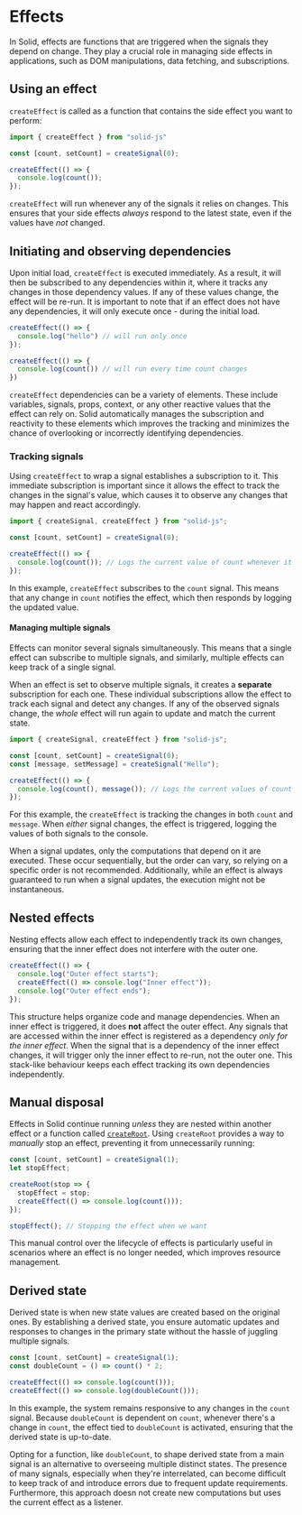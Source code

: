 
# Effects

In Solid, effects are functions that are triggered when the signals they depend on change. 
They play a crucial role in managing side effects in applications, such as DOM manipulations, data fetching, and subscriptions.

## Using an effect

`createEffect`  is called as a function that contains the side effect you want to perform:

```jsx
import { createEffect } from "solid-js"

const [count, setCount] = createSignal(0);

createEffect(() => {
  console.log(count());
});
```

`createEffect` will run whenever any of the signals it relies on changes. 
This ensures that your side effects *always* respond to the latest state, even if the values have *not* changed.

## Initiating and observing dependencies

Upon initial load, `createEffect`  is executed immediately. 
As a result, it will then be subscribed to any dependencies within it, where it tracks any changes in those dependency values. 
If any of these values change, the effect will be re-run. 
It is important to note that if an effect does not have any dependencies, it will only execute once - during the initial load.

```jsx
createEffect(() => {
  console.log("hello") // will run only once
});

createEffect(() => {
  console.log(count()) // will run every time count changes
})
```

`createEffect` dependencies can be a variety of elements. 
These include variables, signals, props, context, or any other reactive values that the effect can rely on.
Solid automatically manages the subscription and reactivity to these elements which improves the tracking and minimizes the chance of overlooking or incorrectly identifying dependencies.

### Tracking signals

Using `createEffect` to wrap a signal establishes a subscription to it. 
This immediate subscription is important since it allows the effect to track the changes in the signal's value, which causes it to observe any changes that may happen and react accordingly.

```jsx
import { createSignal, createEffect } from "solid-js";

const [count, setCount] = createSignal(0);

createEffect(() => {
  console.log(count()); // Logs the current value of count whenever it changes
});
```

In this example, `createEffect` subscribes to the `count` signal. 
This means that any change in `count` notifies the effect, which then responds by logging the updated value. 

#### Managing multiple signals

Effects can monitor several signals simultaneously. 
This means that a single effect can subscribe to multiple signals, and similarly, multiple effects can keep track of a single signal. 

When an effect is set to observe multiple signals, it creates a **separate** subscription for each one. 
These individual subscriptions allow the effect to track each signal and detect any changes. 
If any of the observed signals change, the *whole* effect will run again to update and match the current state.

```jsx
import { createSignal, createEffect } from "solid-js";

const [count, setCount] = createSignal(0);
const [message, setMessage] = createSignal("Hello");

createEffect(() => {
  console.log(count(), message()); // Logs the current values of count and message whenever either changes
});
```

For this example, the `createEffect` is tracking the changes in both `count` and `message`.
When *either* signal changes, the effect is triggered, logging the values of both signals to the console. 

<Aside>
  When a signal updates, only the computations that depend on it are executed. 
  These occur sequentially, but the order can vary, so relying on a specific order is not recommended. 
  Additionally, while an effect is always guaranteed to run when a signal updates, the execution might not be instantaneous. 
</Aside>

## Nested effects

Nesting effects allow each effect to independently track its own changes, ensuring that the inner effect does not interfere with the outer one.

```jsx
createEffect(() => {
  console.log("Outer effect starts");
  createEffect(() => console.log("Inner effect"));
  console.log("Outer effect ends");
});
```

This structure helps organize code and manage dependencies. 
When an inner effect is triggered, it does **not** affect the outer effect. 
Any signals that are accessed within the inner effect is registered as a dependency *only for the inner effect*. 
When the signal that is a dependency of the inner effect changes, it will trigger only the inner effect to re-run, not the outer one. 
This stack-like behaviour keeps each effect tracking its own dependencies independently.

## Manual disposal

Effects in Solid continue running *unless* they are nested within another effect or a function called [`createRoot`](/reference/createRoot). 
Using `createRoot` provides a way to *manually* stop an effect, preventing it from unnecessarily running:

```jsx
const [count, setCount] = createSignal(1);
let stopEffect;

createRoot(stop => {
  stopEffect = stop;
  createEffect(() => console.log(count()));
});

stopEffect(); // Stopping the effect when we want
```

This manual control over the lifecycle of effects is particularly useful in scenarios where an effect is no longer needed, which improves resource management.

## Derived state

Derived state is when new state values are created based on the original ones. 
By establishing a derived state, you ensure automatic updates and responses to changes in the primary state without the hassle of juggling multiple signals.

```jsx
const [count, setCount] = createSignal(1);
const doubleCount = () => count() * 2;

createEffect(() => console.log(count()));
createEffect(() => console.log(doubleCount()));
```

In this example, the system remains responsive to any changes in the `count` signal. 
Because `doubleCount` is dependent on `count`, whenever there's a change in `count`, the effect tied to `doubleCount` is activated, ensuring that the derived state is up-to-date.

Opting for a function, like `doubleCount`, to shape derived state from a main signal is an alternative to overseeing multiple distinct states. 
The presence of many signals, especially when they're interrelated, can become difficult to keep track of and introduce errors due to frequent update requirements. 
Furthermore, this approach doesn not create new computations but uses the current effect as a listener.